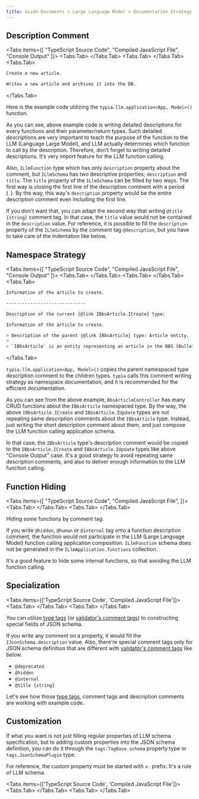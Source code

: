 ```yaml
---
title: Guide Documents > Large Language Model > Documentation Strategy
---
```



## Description Comment

<Tabs items={[
  "TypeScript Source Code", 
  "Compiled JavaScript File",
  "Console Output"
]}>
  <Tabs.Tab>
    <RemoteSource 
      url="https://raw.githubusercontent.com/samchon/typia/refs/heads/master/examples/src/llm/application-description.ts"
      filename="example/src/llm/application-description.ts"
      showLineNumbers
      highlight="11, 15-17" />
  </Tabs.Tab>
  <Tabs.Tab>
    <RemoteSource 
      url="https://raw.githubusercontent.com/samchon/typia/refs/heads/master/examples/bin/llm/application-description.js"
      filename="example/bin/llm/application-description.js"
      showLineNumbers />
  </Tabs.Tab>
  <Tabs.Tab>
```bash filename="Terminal"
Create a new article.

Writes a new article and archives it into the DB.
```
  </Tabs.Tab>
</Tabs>

Here is the example code utilizing the `typia.llm.application<App, Model>()` function.

As you can see, above example code is writing detailed descriptions for every functions and their parameter/return types. Such detailed descriptions are very important to teach the purpose of the function to the LLM (Language Large Model), and LLM actually determines which function to call by the description. Therefore, don’t forget to writing detailed descriptions. It’s very import feature for the LLM function calling.

Also, `ILlmFunction` type which has only `description` property about the comment, but `ILlmSchema` has two descriptive properties; `description` and `title`. The `title` property of the `ILlmSchema` can be filled by two ways. The first way is closing the first line of the description comment with a period (`.`). By the way, this way's `description` property would be the entire description comment even including the first line. 

If you don't want that, you can adapt the second way that writing `@title {string}` comment tag. In that case, the `title` value would not be contained in the `description` value. For reference, it is possible to fill the `description` property of the `ILlmSchema` by the comment tag `@description`, but you have to take care of the indentation like below.

<RemoteSource 
  url="https://raw.githubusercontent.com/samchon/typia/refs/heads/master/examples/src/llm/IMember.ts"
  filename="examples/src/llm/IMember.ts"
  showLineNumbers />

## Namespace Strategy

<Tabs items={[
  "TypeScript Source Code", 
  "Compiled JavaScript File",
  "Console Output"
]}>
  <Tabs.Tab>
    <RemoteSource 
      url="https://raw.githubusercontent.com/samchon/typia/refs/heads/master/examples/src/llm/application-namespace.ts"
      filename="example/src/llm/application-namespace.ts"
      showLineNumbers
      highlight="11, 13-18, 35-38, 65-70" />
  </Tabs.Tab>
  <Tabs.Tab>
    <RemoteSource 
      url="https://raw.githubusercontent.com/samchon/typia/refs/heads/master/examples/bin/llm/application-namespace.js"
      filename="example/bin/llm/application-namespace.js"
      showLineNumbers />
  </Tabs.Tab>
  <Tabs.Tab>
```bash filename="Terminal"
Information of the article to create.

------------------------------

Description of the current {@link IBbsArticle.ICreate} type:

Information of the article to create.

> Description of the parent {@link IBbsArticle} type: Article entity.
> 
> `IBbsArticle` is an entity representing an article in the BBS (Bulletin Board System).
```
  </Tabs.Tab>
</Tabs>

`typia.llm.application<App, Model>()` copies the parent namespaced type description comment to the children types. `typia` calls this comment writing strategy as namespace documentation, and it is recommended for the efficient documentation.

As you can see from the above example, `BbsArticleController` has many CRUD functions about the `IBbsArticle` namespaced type. By the way, the above `IBbsArticle.ICreate` and `IBbsArticle.IUpdate` types are not repeating same description comments about the `IBbsArticle` type. Instead, just writing the short description comment about them, and just compose the LLM function calling application schema.

In that case, the `IBbsArticle` type's description comment would be copied to the `IBbsArticle.ICreate` and `IBbsArticle.IUpdate` types like above "Console Output" case. It's a good strategy to avoid repeating same description comments, and also to deliver enough information to the LLM function calling.

## Function Hiding

<Tabs items={[
    "TypeScript Source Code",
    "Compiled JavaScript File",
  ]}>
  <Tabs.Tab>
    <RemoteSource 
      url="https://raw.githubusercontent.com/samchon/typia/refs/heads/master/examples/src/llm/application-hideden.ts"
      filename="example/src/llm/application-hideden.ts"
      showLineNumbers
      highlight="36, 52, 72" />
  </Tabs.Tab>
  <Tabs.Tab>
    <RemoteSource 
      url="https://raw.githubusercontent.com/samchon/typia/refs/heads/master/examples/bin/llm/application-hideden.js"
      filename="example/bin/llm/application-hideden.js"
      showLineNumbers />
  </Tabs.Tab>
</Tabs>

Hiding some functions by comment tag.

If you write `@hidden`, `@human` or `@internal` tag onto a function description comment, the function would not participate in the LLM (Large Language Model) function calling application composition. `ILlmFunction` schema does not be generated in the `ILlmApplication.functions` collection.

It's a good feature to hide some internal functions, so that avoiding the LLM function calling.

## Specialization

<Tabs items={['TypeScript Source Code', 'Compiled JavaScript File']}>
  <Tabs.Tab>
    <RemoteSource
      url="https://raw.githubusercontent.com/samchon/typia/refs/heads/master/examples/src/llm/schema-special.ts"
      filename="example/src/llm/schema-special.ts"
      showLineNumbers />
  </Tabs.Tab>
  <Tabs.Tab>
    <RemoteSource
      url="https://raw.githubusercontent.com/samchon/typia/refs/heads/master/examples/bin/llm/schema-special.js"
      filename="example/bin/llm/schema-special.js"
      showLineNumbers />
  </Tabs.Tab>
</Tabs>

You can utilize [type tags](../validators/tags/#type-tags) (or [validator's comment tags](../validators/tags/#comment-tags)) to constructing special fields of JSON schema. 

If you write any comment on a property, it would fill the `IJsonSchema.description` value. Also, there're special comment tags only for JSON schema definition that are different with [validator's comment tags](../validators/tags/#comment-tags) like below.

  - `@deprecated`
  - `@hidden`
  - `@internal`
  - `@title {string}`

Let's see how those [type tags](../validators/tags/#type-tags), comment tags and description comments are working with example code.

## Customization

If what you want is not just filling regular properties of LLM schema specification, but to adding custom properties into the JSON schema definition, you can do it through the `tags.TagBase.schema` property type or `tags.JsonSchemaPlugin` type. 

For reference, the custom property must be started with `x-` prefix. It's a rule of LLM schema.

<Tabs items={['TypeScript Source Code', 'Compiled JavaScript File']}>
  <Tabs.Tab>
    <RemoteSource 
      url="https://raw.githubusercontent.com/samchon/typia/refs/heads/master/examples/src/llm/schema-custom.ts"
      filename="example/src/llm/schema-custom.ts"
      showLineNumbers
      highlight="12-14, 18, 22-23" />
  </Tabs.Tab>
  <Tabs.Tab>
    <RemoteSource 
      url="https://raw.githubusercontent.com/samchon/typia/refs/heads/master/examples/bin/llm/schema-custom.js"
      filename="example/bin/llm/schema-custom.js"
      showLineNumbers
      highlight="7, 11" />
  </Tabs.Tab>
</Tabs>
